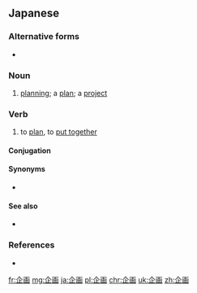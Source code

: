 {{also|企划}}
==Japanese==
{{ja-kanjitab|き|かく|yomi=on}}

===Alternative forms===
* {{l|ja|企劃}}

===Noun===
{{ja-noun|きかく}}

# [[planning]]; a [[plan]]; a [[project]]

===Verb===
{{ja-verb-suru|きかく}}

# to [[plan]], to [[put together]]

====Conjugation====
{{ja-suru|きかく}}

====Synonyms====
* {{ja-r|計画|けいかく}}

====See also====
* {{ja-r|つもり}}

===References===
* {{R:Shogakukan}}

[[fr:企画]]
[[mg:企画]]
[[ja:企画]]
[[pl:企画]]
[[chr:企画]]
[[uk:企画]]
[[zh:企画]]